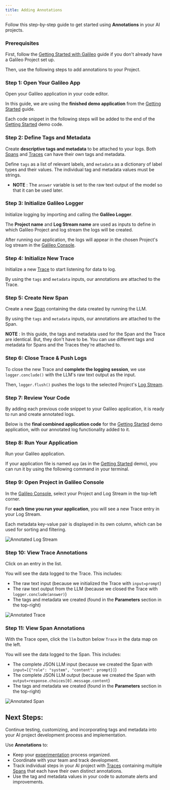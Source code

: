 ```yaml
---
title: Adding Annotations
---
```



Follow this step-by-step guide to get started using **Annotations** in your AI projects.

### Prerequisites

First, follow the [Getting Started with Galileo](/getting-started/quickstart) guide if you don't already have a Galileo Project set up.

Then, use the following steps to add annotations to your Project.

### Step 1: Open Your Galileo App

Open your Galileo application in your code editor.

In this guide, we are using the **finished demo application** from the [Getting Started](/getting-started/quickstart) guide.

Each code snippet in the following steps will be added to the end of the [Getting Started](/getting-started/quickstart) demo code.

<CodeGroup>
<SnippetAnnotationsWalkthroughPython1 />
<SnippetAnnotationsWalkthroughTypeScript1 />
</CodeGroup>

### Step 2: Define Tags and Metadata

Create **descriptive tags and metadata** to be attached to your logs. Both [Spans](/concepts/spans) and [Traces](/concepts/traces) can have their own tags and metadata.

Define `tags` as a list of relevant labels, and `metadata` as a dictionary of label types and their values. The individual tag and metadata values must be strings.

- **NOTE** : The `answer` variable is set to the raw text output of the model so that it can be used later.

<CodeGroup>
<SnippetAnnotationsWalkthroughPython2 />
<SnippetAnnotationsWalkthroughTypeScript2 />
</CodeGroup>

### Step 3: Initialize Galileo Logger

Initialize logging by importing and calling the **Galileo Logger**.

The **Project name** and **Log Stream name** are used as inputs to define in which Galileo Project and log stream the logs will be created.

After running our application, the logs will appear in the chosen Project's log stream in the [Galileo Console](https://app.galileo.ai/).

<CodeGroup>
<SnippetAnnotationsWalkthroughPython3 />
<SnippetAnnotationsWalkthroughTypeScript3 />
</CodeGroup>

### Step 4: Initialize New Trace

Initialize a new [Trace](/concepts/traces) to start listening for data to log.

By using the `tags` and `metadata` inputs, our annotations are attached to the Trace.

<CodeGroup>
<SnippetAnnotationsWalkthroughPython4 />
<SnippetAnnotationsWalkthroughTypeScript4 />
</CodeGroup>

### Step 5: Create New Span

Create a new [Span](/concepts/spans) containing the data created by running the LLM.

By using the `tags` and `metadata` inputs, our annotations are attached to the Span.

**NOTE** : In this guide, the tags and metadata used for the Span and the Trace are identical. But, they don't have to be. You can use different tags and metadata for Spans and the Traces they're attached to.

<CodeGroup>
<SnippetAnnotationsWalkthroughPython5 />
<SnippetAnnotationsWalkthroughTypeScript5 />
</CodeGroup>

### Step 6: Close Trace & Push Logs

To close the new Trace and **complete the logging session**, we use `logger.conclude()` with the LLM's raw text output as the input.

Then, `logger.flush()` pushes the logs to the selected Project's [Log Stream](/concepts/logstreams).

<CodeGroup>
<SnippetAnnotationsWalkthroughPython6 />
<SnippetAnnotationsWalkthroughTypeScript6 />
</CodeGroup>

### Step 7: Review Your Code

By adding each previous code snippet to your Galileo application, it is ready to run and create annotated logs.

Below is the **final combined application code** for the [Getting Started](/getting-started/quickstart) demo application, with our annotated log functionality added to it. 

<CodeGroup>
<SnippetAnnotationsWalkthroughPython7 />
<SnippetAnnotationsWalkthroughTypeScript7 />
</CodeGroup>

### Step 8: Run Your Application

Run your Galileo application.

If your application file is named `app` (as in the [Getting Started](/getting-started/quickstart) demo), you can run it by using the following command in your terminal.

<CodeGroup>
<SnippetAnnotationsWalkthroughPython8 />
<SnippetAnnotationsWalkthroughTypeScript8 />
</CodeGroup>

### Step 9: Open Project in Galileo Console

In the [Galileo Console](https://app.galileo.ai/), select your Project and Log Stream in the top-left corner.

For **each time you run your application**, you will see a new Trace entry in your Log Stream.

Each metadata key-value pair is displayed in its own column, which can be used for sorting and filtering.

![Annotated Log Stream](/images/console-ui/annotated-log-stream.png)

### Step 10: View Trace Annotations

Click on an entry in the list.

You will see the data logged to the Trace. This includes:
- The raw text input (because we initialized the Trace with `input=prompt`)
- The raw text output from the LLM (because we closed the Trace with `logger.conclude(answer)`)
- The tags and metadata we created (found in the **Parameters** section in the top-right)

![Annotated Trace](/images/console-ui/annotated-trace.png)

### Step 11: View Span Annotations

With the Trace open, click the `llm` button below `Trace` in the data map on the left.

You will see the data logged to the Span. This includes:
- The complete JSON LLM input (because we created the Span with `input=[{"role": "system", "content": prompt}]`)
- The complete JSON LLM output (because we created the Span with `output=response.choices[0].message.content`)
- The tags and metadata we created (found in the **Parameters** section in the top-right)

![Annotated Span](/images/console-ui/annotated-span.png)

## Next Steps:

Continue testing, customizing, and incorporating tags and metadata into your AI project development process and implementation.

Use **Annotations** to:
- Keep your [experimentation](/concepts/experiments/overview) process organized.
- Coordinate with your team and track development.
- Track individual steps in your AI project with [Traces](/concepts/traces) containing multiple [Spans](/concepts/spans) that each have their own distinct annotations.
- Use the tag and metadata values in your code to automate alerts and improvements.
